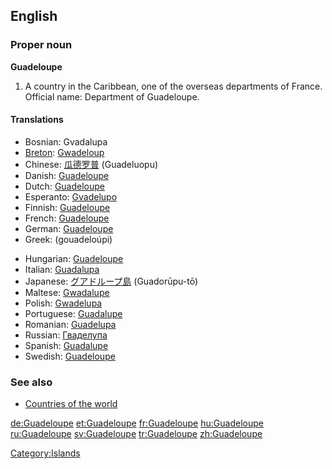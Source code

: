 ==English==

===Proper noun===
'''Guadeloupe'''

# A country in the Caribbean, one of the overseas departments of France. Official name: Department of Guadeloupe.

====Translations====
{{top}}
*Bosnian: Gvadalupa {{f}}
*[[Breton]]: [[Gwadeloup]]
*Chinese: [[瓜德罗普]] (Guadeluopu)
*Danish: [[Guadeloupe#Danish|Guadeloupe]]
*Dutch: [[Guadeloupe#Dutch|Guadeloupe]]
*Esperanto: [[Gvadelupo]]
*Finnish: [[Guadeloupe#Finnish|Guadeloupe]]
*French: [[Guadeloupe#French|Guadeloupe]] {{f}}
*German: [[Guadeloupe#German|Guadeloupe]]
*Greek: {{t|el|Γουαδελούπη|f|}} (gouadeloúpi)
{{mid}}
*Hungarian: [[Guadeloupe#Hungarian|Guadeloupe]]
*Italian: [[Guadalupa]]
*Japanese: [[グアドループ島]] (Guadorūpu-tō)
*Maltese: [[Gwadalupe]]
*Polish: [[Gwadelupa]]
*Portuguese: [[Guadalupe]]
*Romanian: [[Guadelupa]] {{f}}
*Russian: [[Гваделупа]]
*Spanish: [[Guadalupe]]
*Swedish: [[Guadeloupe#Spanish|Guadeloupe]]
{{bottom}}

===See also===
*[[Countries of the world]]

[[Category:Islands]]

[[de:Guadeloupe]]
[[et:Guadeloupe]]
[[fr:Guadeloupe]]
[[hu:Guadeloupe]]
[[ru:Guadeloupe]]
[[sv:Guadeloupe]]
[[tr:Guadeloupe]]
[[zh:Guadeloupe]]